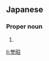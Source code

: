 ==Japanese==
{{ja-kanjitab|誉|昭}}

===Proper noun===
{{ja-pos|たか.あき|proper}}

# {{given name|male|lang=ja|sort=たかあき}}

[[li:誉昭]]